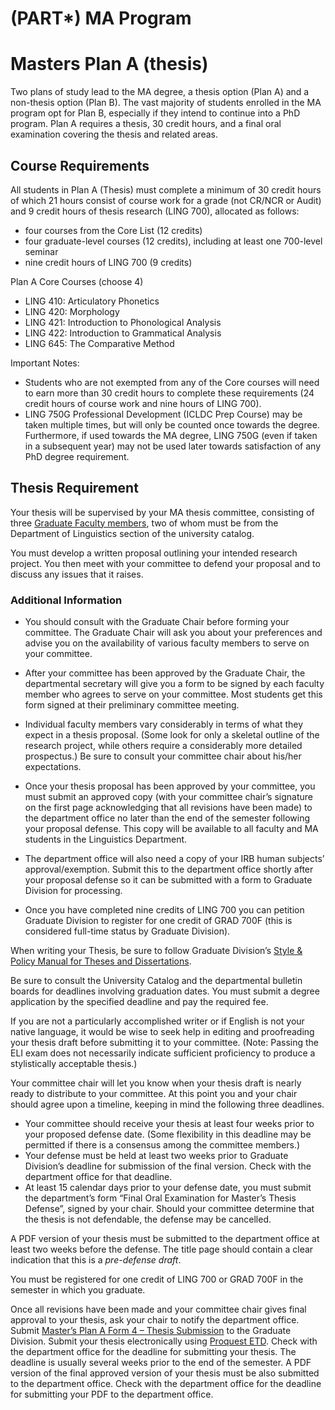 # (PART\*) MA Program {-} 

# Masters Plan A (thesis) {#maprogram}
Two plans of study lead to the MA degree, a thesis option (Plan A) and a non-thesis option (Plan B). The vast majority of students enrolled in the MA program opt for Plan B, especially if they intend to continue into a PhD program.
Plan A requires a thesis, 30 credit hours, and a final oral examination covering the thesis and related areas.

## Course Requirements
All students in Plan A (Thesis) must complete a minimum of 30 credit hours of which 21 hours consist of course work for a grade (not CR/NCR or Audit) and 9 credit hours of thesis research (LING 700), allocated as follows:

- four courses from the Core List (12 credits)
- four graduate-level courses (12 credits), including at least one 700-level seminar
- nine credit hours of LING 700 (9 credits)

Plan A Core Courses (choose 4)

- LING 410: Articulatory Phonetics
- LING 420: Morphology
- LING 421: Introduction to Phonological Analysis
- LING 422: Introduction to Grammatical Analysis
- LING 645: The Comparative Method

Important Notes:

- Students who are not exempted from any of the Core courses will need to earn more than 30 credit hours to complete these requirements (24 credit hours of course work and nine hours of LING 700).
- LING 750G Professional Development (ICLDC Prep Course) may be taken multiple times, but will only be counted once towards the degree. Furthermore, if used towards the MA degree, LING 750G (even if taken in a subsequent year) may not be used later towards satisfaction of any PhD degree requirement.

## Thesis Requirement
Your thesis will be supervised by your MA thesis committee, consisting of three [Graduate Faculty members](http://manoa.hawaii.edu/graduate/content/select-committee-member), two of whom must be from the Department of Linguistics section of the university catalog.

You must develop a written proposal outlining your intended research project. You then meet with your committee to defend your proposal and to discuss any issues that it raises.

### Additional Information
- You should consult with the Graduate Chair before forming your committee. The Graduate Chair will ask you about your preferences and advise you on the availability of various faculty members to serve on your committee.

- After your committee has been approved by the Graduate Chair, the departmental secretary will give you a form to be signed by each faculty member who agrees to serve on your committee. Most students get this form signed at their preliminary committee meeting.
- Individual faculty members vary considerably in terms of what they expect in a thesis proposal. (Some look for only a skeletal outline of the research project, while others require a considerably more detailed prospectus.) Be sure to consult your committee chair about his/her expectations.
- Once your thesis proposal has been approved by your committee, you must submit an approved copy (with your committee chair’s signature on the first page acknowledging that all revisions have been made) to the department office no later than the end of the semester following your proposal defense. This copy will be available to all faculty and MA students in the Linguistics Department.
- The department office will also need a copy of your IRB human subjects’ approval/exemption. Submit this to the department office shortly after your proposal defense so it can be submitted with a form to Graduate Division for processing.
- Once you have completed nine credits of LING 700 you can petition Graduate Division to register for one credit of GRAD 700F (this is considered full-time status by Graduate Division).

When writing your Thesis, be sure to follow Graduate Division's [Style & Policy Manual for Theses and Dissertations](https://manoa.hawaii.edu/graduate/style-policy/). 


Be sure to consult the University Catalog and the departmental bulletin boards for deadlines involving graduation dates. You must submit a degree application by the specified deadline and pay the required fee.

If you are not a particularly accomplished writer or if English is not your native language, it would be wise to seek help in editing and proofreading your thesis draft before submitting it to your committee. (Note: Passing the ELI exam does not necessarily indicate sufficient proficiency to produce a stylistically acceptable thesis.)

Your committee chair will let you know when your thesis draft is nearly ready to distribute to your committee. 
At this point you and your chair should agree upon a timeline, keeping in mind the following three deadlines.

- Your committee should receive your thesis at least four weeks prior to your proposed defense date. (Some flexibility in this deadline may be permitted if there is a consensus among the committee members.)
- Your defense must be held at least two weeks prior to Graduate Division’s deadline for submission of the final version. Check with the department office for that deadline.
- At least 15 calendar days prior to your defense date, you must submit the department’s form “Final Oral Examination for Master’s Thesis Defense”, signed by your chair. Should your committee determine that the thesis is not defendable, the defense may be cancelled.

A PDF version of your thesis must be submitted to the department office at least two weeks before the defense. The title page should contain a clear indication that this is a *pre-defense draft*.

You must be registered for one credit of LING 700 or GRAD 700F in the semester in which you graduate.

Once all revisions have been made and your committee chair gives final approval to your thesis, ask your chair to notify the department office. Submit [Master’s Plan A Form 4 – Thesis Submission](https://manoa.hawaii.edu/graduate/forms/) to the Graduate Division. Submit your thesis electronically using [Proquest ETD](https://manoa.hawaii.edu/graduate/proquest-etd-submission-publication/).
Check with the department office for the deadline for submitting your thesis. The deadline is usually several weeks prior to the end of the semester. A PDF version of the final approved version of your thesis must be also submitted to the department office. Check with the department office for the deadline for submitting your PDF to the department office.


